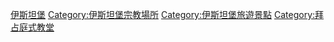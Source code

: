 {{Commonscat|Churches in Istanbul}}

[[Category:土耳其教堂|伊斯坦堡]]
[[Category:伊斯坦堡宗教場所|Category:伊斯坦堡宗教場所]]
[[Category:伊斯坦堡旅遊景點|Category:伊斯坦堡旅遊景點]]
[[Category:拜占庭式教堂|Category:拜占庭式教堂]]